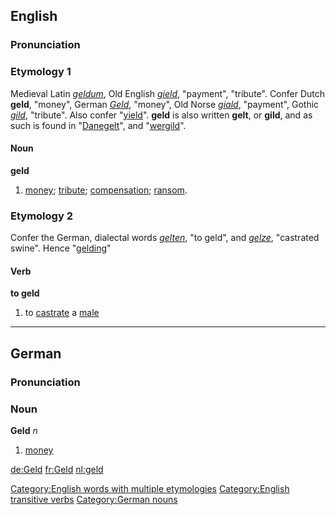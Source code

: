 ==English==
===Pronunciation===
{{IPA|[gɛld]}}
===Etymology 1===
Medieval Latin ''[[geldum]]'', Old English ''[[gield]]'', "payment", "tribute". Confer Dutch '''geld''', "money", German ''[[Geld]]'', "money", Old Norse ''[[giald]]'', "payment", Gothic ''[[gild]]'', "tribute". Also confer "[[yield]]". '''geld''' is also written '''gelt''', or '''gild''', and as such is found in "[[Danegelt]]", and "[[wergild]]".
====Noun====
'''geld'''
#[[money]]; [[tribute]]; [[compensation]]; [[ransom]].

===Etymology 2===
Confer the German, dialectal words ''[[gelten]]'', "to geld", and ''[[gelze]]'', "castrated swine". Hence "[[gelding]]"
====Verb====
'''to geld'''
# to [[castrate]] a [[male]]

[[Category:English words with multiple etymologies]]
[[Category:English transitive verbs]]
----

==German==
===Pronunciation===
{{IPA|[gɛlt]}}
===Noun===
'''Geld''' ''n''
# [[money]]

[[Category:German nouns]]

[[de:Geld]]
[[fr:Geld]]
[[nl:geld]]